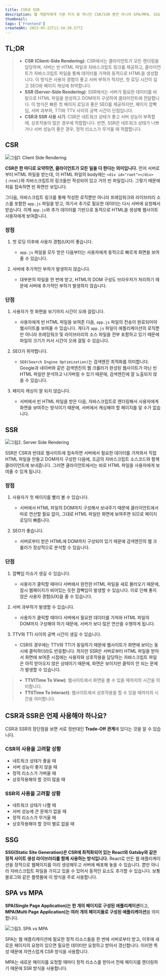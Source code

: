 ```yaml
---
title: CSR과 SSR
description: 웹 개발자에게 기본 지식 중 하나인 CSR/SSR 뿐만 아니라 SPA/MPA, SSG, PWA, TTV, TTI 개념에 대해 알아봅니다.
thumbnail:
tags: ['Frontend']
createdAt: 2023-05-22T11:34:39.577Z
---
```


## TL;DR

<Blockquote type="info">

- **CSR (Client-Side Rendering)**: CSR에서는 클라이언트가 모든 렌더링을 담당하며, 서버는 빈 HTML 파일과 자바스크립트 링크를 제공하고, 클라이언트가 자바스크립트 파일을 통해 데이터를 가져와 동적으로 HTML을 생성합니다. 이 방식은 사용자 경험이 좋고 서버 부하가 적지만, 첫 로딩 시간이 길고 SEO와 페이지 캐싱에 취약합니다.
- **SSR (Server-Side Rendering)**: SSR에서는 서버가 필요한 데이터를 바탕으로 HTML 파일을 완성하고 DOM까지 구성하여 클라이언트에 전달합니다. 이 방식은 빠른 첫 페이지 로딩과 좋은 SEO를 제공하지만, 페이지 깜빡임, 서버 과부하, TTI와 TTV 사이의 공백 시간이 단점입니다.
- **CSR과 SSR 사용 시기**: CSR은 네트워크 상태가 좋고 서버 성능이 부족할 때, 상호작용이 많은 경우에 적합합니다. 반면, SSR은 네트워크 상태가 나쁘거나 서버 성능이 좋은 경우, 정적 리소스가 무거울 때 적합합니다.

</Blockquote>

## CSR

![그림1. Client Side Rendering](/assets/contents/csr-ssr/1.png)

**CSR은 한 마디로 요약하면, 클라이언트가 모든 일을 다 한다는 의미입니다.** 먼저 서버로부터 HTML 파일을 받는데, 이 HTML 파일의 body에는 `<div id="root"></div>{:html}`와 자바스크립트의 링크들만 작성되어 있고 거의 빈 파일입니다. 그렇기 때문에 처음 접속하면 빈 화면만 보입니다.

그다음, 자바스크립트 링크를 통해 작성한 로직뿐만 아니라 프레임워크와 라이브러리 소스를 포함한 `app.js` 파일을 받고, 여기서 추가로 필요한 데이터는 다시 서버에 요청해서 받습니다. 이제 `app.js`와 추가 데이터를 기반으로 동적으로 HTML을 생성해 웹사이트 사용자에게 보여줍니다.

### 장점

1. 첫 로딩 이후에 사용자 경험(UX)이 좋습니다.

   - `app.js` 파일을 모두 받은 다음부터는 사용자에게 동적으로 빠르게 화면을 보여줄 수 있습니다.

2. 서버에 추가적인 부하가 발생하지 않습니다.

   - 대부분의 파일을 한 번에 받고, HTML의 DOM 구성도 브라우저가 처리하기 때문에 서버에 추가적인 부하가 발생하지 않습니다.

### 단점

1. 사용자가 첫 화면을 보기까지 시간이 오래 걸립니다.

   - 사용자에게 빈 HTML 파일을 보여준 다음, `app.js` 파일의 전송이 완료되어야 웹사이트를 보여줄 수 있습니다. 게다가 `app.js` 파일이 애플리케이션의 로직뿐만 아니라 프레임워크 및 라이브러리의 소스 파일을 전부 포함하고 있기 때문에 파일의 크기가 커서 시간이 오래 걸릴 수 있습니다.

2. SEO가 취약합니다.

   - `SEO(Search Engine Optimization)`는 검색엔진 최적화를 의미합니다. Google과 네이버와 같은 검색엔진의 웹 크롤러가 완성된 웹사이트가 아닌 빈 HTML 파일만 분석하고 나가버릴 수 있기 때문에, 검색엔진에 잘 노출되지 않을 수 있습니다.

3. 페이지 캐싱이 잘 되지 않습니다.

   - 서버에서 빈 HTML 파일을 받은 다음, 자바스크립트로 렌더링해서 사용자에게 화면을 보여주는 방식이기 때문에, 서버에서 캐싱해야 할 페이지를 알 수가 없습니다.

## SSR

![그림2. Server Side Rendering](/assets/contents/csr-ssr/2.png)

SSR은 CSR과 반대로 웹사이트에 접속하면 서버에서 필요한 데이터를 가져와서 직접 HTML 파일을 만들고 DOM까지 구성한 다음에, 조금의 자바스크립트 소스코드와 함께 클라이언트에 보내줍니다. 그러면 클라이언트에서는 바로 HTML 파일을 사용자에게 보여줄 수 있게 됩니다.

### 장점

1. 사용자가 첫 페이지를 빨리 볼 수 있습니다.

   - 서버에서 HTML 파일의 DOM까지 구성해서 보내주기 때문에 클라이언트에서 따로 연산할 필요 없이, 그대로 HTML 파일만 화면에 보여주면 되므로 페이지 로딩이 빠릅니다.

2. SEO가 좋습니다.

   - 서버로부터 받은 HTML에 DOM까지 구성되어 있기 때문에 검색엔진의 웹 크롤러가 정상적으로 분석할 수 있습니다.

### 단점

1. 깜빡임 이슈가 생길 수 있습니다.

   - 사용자가 클릭할 때마다 서버에서 완전한 HTML 파일을 새로 불러오기 때문에, 잠시 웹페이지가 비어있는 듯한 깜빡임이 발생할 수 있습니다. 이로 인해 좋지 않은 사용자 경험(UX)을 줄 수 있습니다.

2. 서버 과부하가 발생할 수 있습니다.

   - 사용자가 클릭할 때마다 서버에서 필요한 데이터를 가져와 HTML 파일의 DOM까지 구성해야 하기 때문에, 서버가 보다 많은 연산을 수행하게 됩니다.

3. TTV와 TTI 사이의 공백 시간이 생길 수 있습니다.

   - CSR의 경우에는 TTV와 TTI가 동일하기 때문에 웹사이트가 화면에 보이는 동시에 클릭하더라도 반응합니다. 하지만 SSR은 서버로부터 HTML 파일을 받아서 화면에 보여준 시점에는 사용자와 상호작용을 담당하는 자바스크립트 파일은 아직 받아오지 않은 상태이기 때문에, 화면은 보이지만 클릭이 안 되는 문제가 발생할 수 있습니다.

> - **TTV(Time To View)**: 웹사이트에서 화면을 볼 수 있을 때까지의 시간을 의미합니다.
> - **TTI(Time To Interact)**: 웹사이트에서 상호작용을 할 수 있을 때까지의 시간을 의미합니다.

## CSR과 SSR은 언제 사용해야 하나요?

CSR과 SSR의 장단점을 보면 서로 정반대인 **Trade-Off 관계**에 있다는 것을 알 수 있습니다.

### CSR의 사용을 고려할 상황

- 네트워크 상태가 좋을 때
- 서버 성능이 좋지 않을 때
- 정적 리소스가 가벼울 때
- 상호작용해야 할 것이 많을 때

### SSR의 사용을 고려할 상황

- 네트워크 상태가 나쁠 때
- 서버 성능에 큰 문제가 없을 때
- 정적 리소스가 무거울 때
- 상호작용해야 할 것이 별로 없을 때

## SSG

**SSG(Static Site Generation)은 CSR에 최적화되어 있는 React와 Gatsby와 같은 정적 사이트 생성 라이브러리를 함께 사용하는 방식입니다.** React로 만든 웹 애플리케이션을 정적으로 웹페이지를 미리 생성해두고 서버에 배포해 놓을 수 있습니다. 뿐만 아니라 자바스크립트 파일을 가지고 있을 수 있어서 동적인 요소도 추가할 수 있습니다. 보통 블로그와 같은 플랫폼에 이 방식을 주로 사용합니다.

## SPA vs MPA

**SPA(Single Page Application)는 한 개의 페이지로 구성된 애플리케이션**이고, **MPA(Multi Page Application)는 여러 개의 페이지들로 구성된 애플리케이션**을 의미합니다.

![그림3. SPA vs MPA](/assets/contents/csr-ssr/3.png)

SPA는 웹 애플리케이션에 필요한 정적 리소스들을 한 번에 서버로부터 받고, 이후에 새로운 페이지의 요청이 있으면 필요한 데이터만 요청하고 받아서 갱신합니다. 이러한 특성 때문에 자연스럽게 CSR 방식을 사용합니다.

MPA는 새로운 페이지를 요청할 때마다 정적 리소스를 받아서 전체 페이지를 렌더링하기 때문에 SSR 방식을 사용합니다.

